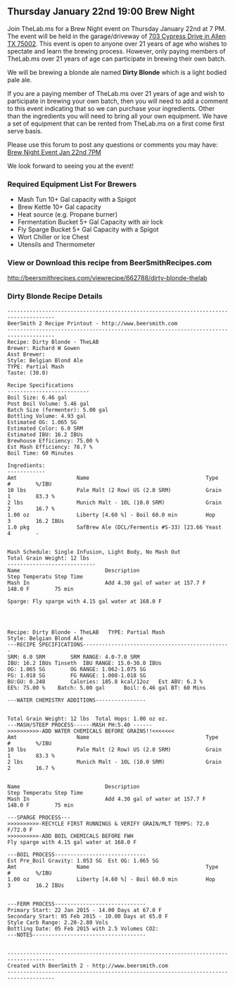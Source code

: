 == Thursday January 22nd 19:00 Brew Night ==
Join TheLab.ms for a Brew Night event on Thursday January 22nd at 7 PM. The event will be held in the garage/driveway of [https://goo.gl/maps/l7MTr 703 Cypress Drive in Allen TX 75002]. This event is open to anyone over 21 years of age who wishes to spectate and learn the brewing process. However, only paying members of TheLab.ms over 21 years of age can participate in brewing their own batch.


We will be brewing a blonde ale named '''Dirty Blonde''' which is a light bodied pale ale.


If you are a paying member of TheLab.ms over 21 years of age and wish to participate in brewing your own batch, then you will need to add a comment to this event indicating that so we can purchase your ingredients. Other than the ingredients you will need to bring all your own equipment.  We have a set of equipment that can be rented from TheLab.ms on a first come first serve basis.


Please use this forum to post any questions or comments you may have: [http://forum.thelab.ms/viewtopic.php?f=11&t=2047 Brew Night Event Jan 22nd 7PM]


We look forward to seeing you at the event!


=== Required Equipment List For Brewers ===
*Mash Tun 10+ Gal capacity with a Spigot
*Brew Kettle 10+ Gal capacity 
*Heat source (e.g. Propane burner) 
*Fermentation Bucket 5+ Gal Capacity with air lock
*Fly Sparge Bucket 5+ Gal Capacity with a Spigot
*Wort Chiller or Ice Chest
*Utensils and Thermometer


=== View or Download this recipe from BeerSmithRecipes.com ===
[http://beersmithrecipes.com/viewrecipe/662788/dirty-blonde-thelab http://beersmithrecipes.com/viewrecipe/662788/dirty-blonde-thelab]

=== Dirty Blonde Recipe Details ===
<pre>
-------------------------------------------------------------------------------------
BeerSmith 2 Recipe Printout - http://www.beersmith.com
-------------------------------------------------------------------------------------
Recipe: Dirty Blonde - TheLAB
Brewer: Richard W Gowen
Asst Brewer: 
Style: Belgian Blond Ale
TYPE: Partial Mash
Taste: (30.0) 

Recipe Specifications
--------------------------
Boil Size: 6.46 gal
Post Boil Volume: 5.46 gal
Batch Size (fermenter): 5.00 gal   
Bottling Volume: 4.93 gal
Estimated OG: 1.065 SG
Estimated Color: 6.0 SRM
Estimated IBU: 16.2 IBUs
Brewhouse Efficiency: 75.00 %
Est Mash Efficiency: 78.7 %
Boil Time: 60 Minutes

Ingredients:
------------
Amt                   Name                                     Type          #        %/IBU         
10 lbs                Pale Malt (2 Row) US (2.0 SRM)           Grain         1        83.3 %        
2 lbs                 Munich Malt - 10L (10.0 SRM)             Grain         2        16.7 %        
1.00 oz               Liberty [4.60 %] - Boil 60.0 min         Hop           3        16.2 IBUs     
1.0 pkg               SafBrew Ale (DCL/Fermentis #S-33) [23.66 Yeast         4        -             


Mash Schedule: Single Infusion, Light Body, No Mash Out
Total Grain Weight: 12 lbs
----------------------------
Name                           Description                             Step Temperatu Step Time     
Mash In                        Add 4.30 gal of water at 157.7 F        148.0 F        75 min        

Sparge: Fly sparge with 4.15 gal water at 168.0 F




Recipe: Dirty Blonde - TheLAB	TYPE: Partial Mash
Style: Belgian Blond Ale
---RECIPE SPECIFICATIONS-----------------------------------------------
SRM: 6.0 SRM		SRM RANGE: 4.0-7.0 SRM
IBU: 16.2 IBUs Tinseth	IBU RANGE: 15.0-30.0 IBUs
OG: 1.065 SG		OG RANGE: 1.062-1.075 SG
FG: 1.018 SG		FG RANGE: 1.008-1.018 SG
BU:GU: 0.248		Calories: 185.8 kcal/12oz	Est ABV: 6.3 %		
EE%: 75.00 %	Batch: 5.00 gal      Boil: 6.46 gal	BT: 60 Mins

---WATER CHEMISTRY ADDITIONS----------------


Total Grain Weight: 12 lbs	Total Hops: 1.00 oz oz.
---MASH/STEEP PROCESS------MASH PH:5.40 ------
>>>>>>>>>>-ADD WATER CHEMICALS BEFORE GRAINS!!<<<<<<<
Amt                   Name                                     Type          #        %/IBU         
10 lbs                Pale Malt (2 Row) US (2.0 SRM)           Grain         1        83.3 %        
2 lbs                 Munich Malt - 10L (10.0 SRM)             Grain         2        16.7 %        


Name                           Description                             Step Temperatu Step Time     
Mash In                        Add 4.30 gal of water at 157.7 F        148.0 F        75 min        

---SPARGE PROCESS---
>>>>>>>>>>-RECYCLE FIRST RUNNINGS & VERIFY GRAIN/MLT TEMPS: 72.0 F/72.0 F
>>>>>>>>>>-ADD BOIL CHEMICALS BEFORE FWH
Fly sparge with 4.15 gal water at 168.0 F

---BOIL PROCESS-----------------------------
Est Pre_Boil Gravity: 1.053 SG	Est OG: 1.065 SG
Amt                   Name                                     Type          #        %/IBU         
1.00 oz               Liberty [4.60 %] - Boil 60.0 min         Hop           3        16.2 IBUs     


---FERM PROCESS-----------------------------
Primary Start: 22 Jan 2015 - 14.00 Days at 67.0 F
Secondary Start: 05 Feb 2015 - 10.00 Days at 65.0 F
Style Carb Range: 2.20-2.80 Vols
Bottling Date: 05 Feb 2015 with 2.5 Volumes CO2: 
---NOTES------------------------------------


-------------------------------------------------------------------------------------
Created with BeerSmith 2 - http://www.beersmith.com
-------------------------------------------------------------------------------------
</pre>

